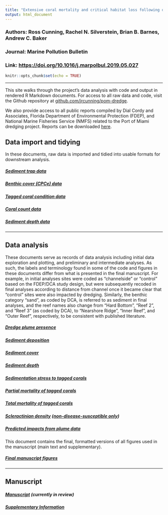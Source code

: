 ```yaml
---
title: "Extensive coral mortality and critical habitat loss following dredging and their association with remotely-sensed sediment plumes"
output: html_document
---
```


### Authors: Ross Cunning, Rachel N. Silverstein, Brian B. Barnes, Andrew C. Baker
### Journal: Marine Pollution Bulletin
### Link: [https://doi.org/10.1016/j.marpolbul.2019.05.027](https://doi.org/10.1016/j.marpolbul.2019.05.027)

```r
knitr::opts_chunk$set(echo = TRUE)
```

-----

This site walks through the project's data analysis with code and output in rendered R Markdown documents. For access to all raw data and code, visit the Github repository at [github.com/jrcunning/pom-dredge](http://github.com/jrcunning/pom-dredge).

We also provide access to all public reports compiled by Dial Cordy and Associates, Florida Department of Environmental Protection (FDEP), and National Marine Fisheries Service (NMFS) related to the Port of Miami dredging project. Reports can be downloaded [here](https://github.com/jrcunning/pom-dredge/tree/master/reports).

## Data import and tidying

In these documents, raw data is imported and tidied into usable formats for downstream analysis.

##### [Sediment trap data](Rmd/tidy_sedtrap_data.html)

##### [Benthic cover (CPCe) data](Rmd/tidy_cpce_data.html)

##### [Tagged coral condition data](Rmd/tidy_tagged_corals.html)

##### [Coral count data](Rmd/tidy_count_data.html)

##### [Sediment depth data](Rmd/tidy_sed_depth_type.html)

-----

## Data analysis

These documents serve as records of data analysis including initial data exploration and plotting, and preliminary and intermediate analyses. As such, the labels and terminology found in some of the code and figures in these documents differ from what is presented in the final manuscript. For example, in initial analyses sites were coded as "channelside" or "control" based on the FDEP/DCA study design, but were subsequently recoded in final analyses according to distance from channel once it became clear that "control" sites were also impacted by dredging. Similarly, the benthic category "sand", as coded by DCA, is referred to as sediment in final analyses, and the reef names also change from "Hard Bottom", "Reef 2", and "Reef 3" (as coded by DCA), to "Nearshore Ridge", "Inner Reef", and "Outer Reef", respectively, to be consistent with published literature.

##### [Dredge plume presence](Rmd/dredge_plume.html)

##### [Sediment deposition](Rmd/sediment_trap.html)

##### [Sediment cover](Rmd/sed_cover.html)

##### [Sediment depth](Rmd/sed_depth.html)

##### [Sedimentation stress to tagged corals](Rmd/sed_stress.html)

##### [Partial mortality of tagged corals](Rmd/partial_mortality.html)

##### [Total mortality of tagged corals](Rmd/total_mortality.html)

##### [Scleractinian density](Rmd/scler_density.html) ([non-disease-susceptible only](Rmd/nonsus_scler_density.html))

##### [Predicted impacts from plume data](Rmd/plume_predictions.Rmd)

This document contains the final, formatted versions of all figures used in the manuscript (main text and supplementary).

##### [Final manuscript figures](Rmd/Figures.html)

-----

## Manuscript

##### [Manuscript]() (currently in review)

##### [Supplementary Information](Rmd/SupplementaryInfo.html)
